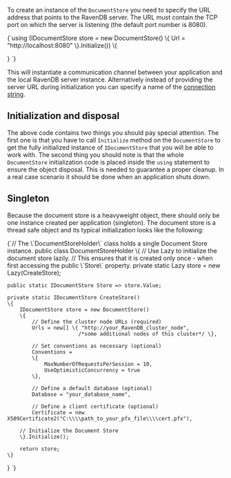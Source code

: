 
To create an instance of the `DocumentStore` you need to specify the URL address that points to the RavenDB server. The URL must contain the TCP port on which the server is listening (the default port number is 8080).

<TabItem value="document_store_creation" label="document_store_creation">
<CodeBlock language="csharp">
{`using (IDocumentStore store = new DocumentStore()
\{
	Url = "http://localhost:8080"
\}.Initialize())
\{

\}
`}
</CodeBlock>
</TabItem>

This will instantiate a communication channel between your application and the local RavenDB server instance. Alternatively instead of providing the server URL during initialization
you can specify a name of the [connection string](../client-api/setting-up-connection-string.mdx).

## Initialization and disposal

The above code contains two things you should pay special attention. The first one is that you have to call `Initialize` method on the `DocumentStore` to get the fully initialized instance of `IDocumentStore` that you will be able to work with.
The second thing you should note is that the whole `DocumentStore` initialization code is placed inside the `using` statement to ensure the object disposal. This is needed to guarantee a proper cleanup. In a real case scenario it should be done when an application shuts down. 

## Singleton

Because the document store is a heavyweight object, there should only be one instance created per application (singleton). The document store is a thread safe object and its typical
initialization looks like the following:

<TabItem value="document_store_holder" label="document_store_holder">
<CodeBlock language="csharp">
{`// The \`DocumentStoreHolder\` class holds a single Document Store instance.
public class DocumentStoreHolder
\{
    // Use Lazy<IDocumentStore> to initialize the document store lazily. 
    // This ensures that it is created only once - when first accessing the public \`Store\` property.
    private static Lazy<IDocumentStore> store = new Lazy<IDocumentStore>(CreateStore);

    public static IDocumentStore Store => store.Value;
    
    private static IDocumentStore CreateStore()
    \{
        IDocumentStore store = new DocumentStore()
        \{
            // Define the cluster node URLs (required)
            Urls = new[] \{ "http://your_RavenDB_cluster_node", 
                           /*some additional nodes of this cluster*/ \},

            // Set conventions as necessary (optional)
            Conventions =
            \{
                MaxNumberOfRequestsPerSession = 10,
                UseOptimisticConcurrency = true
            \},

            // Define a default database (optional)
            Database = "your_database_name",

            // Define a client certificate (optional)
            Certificate = new X509Certificate2("C:\\\\path_to_your_pfx_file\\\\cert.pfx"),

        // Initialize the Document Store
        \}.Initialize();

        return store;
    \}
\}
`}
</CodeBlock>
</TabItem>


